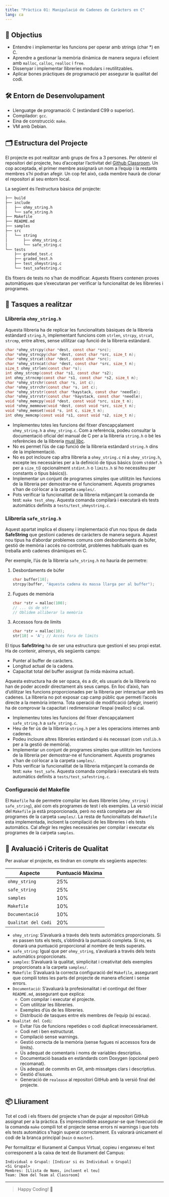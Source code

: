 ```yaml
---
title: "Pràctica 01: Manipulació de Cadenes de Caràcters en C"
lang: ca
---
```


## 🎯 Objectius

- Entendre i implementar les funcions  per operar amb strings (char *) en C.
- Aprendre a gestionar la memòria dinàmica de manera segura i eficient amb `malloc`, `calloc`, `realloc` i `free`.
- Dissenyar i implementar llibreries modulars i reutilitzables.
- Aplicar bones pràctiques de programació per assegurar la qualitat del codi.

## 🛠️ Entorn de Desenvolupament

- Llenguatge de programació: C (estàndard C99 o superior).
- Compilador: `gcc`.
- Eina de construcció: `make`.
- VM amb Debian.

## 🗂️ Estructura del Projecte

El projecte es pot realitzar amb grups de fins a 3 persones. Per obtenir el repositori del projecte, heu d'acceptar l'activitat del [Github Classroom](https://classroom.github.com/a/XZA9JXsb). Un cop acceptada, el primer membre assignarà un nom a l'equip i la restants membres s'hi podran afegir. Un cop fet això, cada membre haurà de clonar el repositori al seu entorn local.

La següent és l'estructura bàsica del projecte:

```bash
├── build            
├── include           
│   ├── ohmy_string.h
│   └── safe_string.h
├── Makefile          
├── README.md         
├── samples           
├── src               
│   └── string
│       ├── ohmy_string.c
│       └── safe_string.c
└── tests             
    ├── graded_test.c
    ├── graded_test.h
    ├── test_ohmystring.c
    └── test_safestring.c
```

:::{.callout-important title="No modifiqueu els fitxers de tests"}
Els fitxers de tests no s'han de modificar. Aquests fitxers contenen proves automàtiques que s'executaran per verificar la funcionalitat de les llibreries i programes.
:::

## 📜 Tasques a realitzar

### Llibreria `ohmy_string.h`

Aquesta llibreria ha de replicar les funcionalitats bàsiques de la llibreria estàndard `string.h`, implementant funcions com `strlen`, `strcpy`, `strcat`, `strcmp`, entre altres, sense utilitzar cap funció de la llibreria estàndard. 

```c 
char *ohmy_strcpy(char *dest, const char *src);
char *ohmy_strncpy(char *dest, const char *src, size_t n);
char *ohmy_strcat(char *dest, const char *src);
char *ohmy_strncat(char *dest, const char *src, size_t n);
size_t ohmy_strlen(const char *s);
int ohmy_strcmp(const char *s1, const char *s2);
int ohmy_strncmp(const char *s1, const char *s2, size_t n);
char *ohmy_strchr(const char *s, int c);
char *ohmy_strrchr(const char *s, int c);
char *ohmy_strstr(const char *haystack, const char *needle);
char *ohmy_strrstr(const char *haystack, const char *needle);
void *ohmy_memcpy(void *dest, const void *src, size_t n);
void *ohmy_memmove(void *dest, const void *src, size_t n);
void *ohmy_memset(void *s, int c, size_t n);
int ohmy_memcmp(const void *s1, const void *s2, size_t n);
```

- Implementeu totes les funcions del fitxer d'encapçalament `ohmy_string.h` a `ohmy_string.c`. Com a referència, podeu consultar la documentació oficial del manual de C per a la llibreria `string.h` o bé les referències de la llibreria [musl libc](https://elixir.bootlin.com/musl/v1.2.5/source/src/string).
- No es permet l'ús de cap funció de la llibreria estàndard `string.h` dins de la implementació.
- No es pot incloure cap altra llibreria a `ohmy_string.c` ni a `ohmy_string.h`, excepte les necessàries per a la definició de tipus bàsics (com `stddef.h` per a `size_t`(i opcionalment `stdint.h` o `limits.h` si ho necessiteu per constants o tipus bàsics)).
- Implementar un conjunt de programes simples que utilitzin les funcions de la llibreria per demostrar-ne el funcionament. Aquests programes s'han de col·locar a la carpeta `samples/`.
- Pots verificar la funcionalitat de la llibreria mitjançant la comanda de test: `make test_ohmy`. Aquesta comanda compilarà i executarà els tests automàtics definits a `tests/test_ohmystring.c`. 

### Llibreria `safe_string.h`

Aquest apartat implica el disseny i implementació d'un nou tipus de dada **SafeString** que gestioni cadenes de caràcters de manera segura. Aquest nou tipus ha d'abordar problemes comuns com desbordaments de búfer, gestió de memòria i accés no controlat, problemes habituals quan es treballa amb cadenes dinàmiques en C.

Per exemple, l'ús de la llibreria `safe_string.h` no hauria de permetre:

1. Desbordaments de búfer

    ```c
    char buffer[10];
    strcpy(buffer, "Aquesta cadena és massa llarga per al buffer");
    ```

2. Fugues de memòria

    ```c
    char *str = malloc(100);
    // ... ús de str
    // Oblidem alliberar la memòria
    ```

3. Accessos fora de límits

    ```c
    char *str = malloc(10);
    str[10] = 'A'; // Accés fora de límits
    ```

El tipus **SafeString** ha de ser una estructura que gestioni el seu propi estat. Ha de contenir, almenys, els següents camps:

- Punter al buffer de caràcters.
- Longitud actual de la cadena.
- Capacitat total del buffer assignat (la mida màxima actual).

Aquesta estructura ha de ser opaca, és a dir, els usuaris de la llibreria no han de poder accedir directament als seus camps. En lloc d'això, han d'utilitzar les funcions proporcionades per la llibreria per interactuar amb les cadenes. La llibreria no pot exposar cap camp públic que permeti l'accés directe a la memòria interna. Tota operació de modificació (afegir, inserir) ha de comprovar la capacitat i redimensionar l'espai (realloc) si cal.


- Implementeu totes les funcions del fitxer d'encapçalament `safe_string.h` a `safe_string.c`.
- Heu de fer ús de la llibreria `string.h` per a les operacions internes amb cadenes.
- Podeu incloure altres llibreries estàndard si és necessari (com `stdlib.h` per a la gestió de memòria).
- Implementar un conjunt de programes simples que utilitzin les funcions de la llibreria per demostrar-ne el funcionament. Aquests programes s'han de col·locar a la carpeta `samples/`.
- Pots verificar la funcionalitat de la llibreria mitjançant la comanda de test: `make test_safe`. Aquesta comanda compilarà i executarà els tests automàtics definits a `tests/test_safestring.c`.


### Configuració del Makefile

El `Makefile` ha de permetre compilar les dues llibreries (`ohmy_string` i `safe_string`), així com els programes de test i els exemples. La versió inicial del `Makefile` ja està proporcionada, però no està completa per als programes de la carpeta `samples/`. La resta de funcionalitats del `Makefile` esta implementada, incloent la compilació de les llibreries i els tests automàtics. Cal afegir les regles necessàries per compilar i executar els programes de la carpeta `samples`.


## 💯 Avaluació i Criteris de Qualitat

Per avaluar el projecte, es tindran en compte els següents aspectes:

| Aspecte                        | Puntuació Màxima |
|--------------------------------|------------------|
| `ohmy_string`                  | 25%              |
| `safe_string`                  | 25%              |
| `samples`                      | 10%              |
| `Makefile`                     | 10%              |
| `Documentació`                 | 10%              |
| `Qualitat del Codi`            | 20%              |

- `ohmy_string`: S'avaluarà a través dels tests automàtics proporcionats. Si es passen tots els tests, s'obtindrà la puntuació completa. Si no, es donarà una puntuació proporcional al nombre de tests superats.
- `safe_string`: Igual que per `ohmy_string`, s'avaluarà a través dels tests automàtics proporcionats.
- `samples`: S'avaluarà la qualitat, simplicitat i creativitat dels exemples proporcionats a la carpeta `samples/`.
- `Makefile`: S'avaluarà la correcta configuració del `Makefile`, assegurant que compili totes les parts del projecte de manera eficient i sense errors.
- `Documentació`: S'avaluarà la profesionalitat i el contingut del fitxer `README.md`, assegurant que explica:
  -  Com compilar i executar el projecte.
  -  Com utilitzar les llibreries.
  -  Exemples d'ús de les llibreries.
  -  Distribució de tasques entre els membres de l'equip (si escau).
- `Qualitat del Codi`: 
  - Evitar l'ús de funcions repetides o codi duplicat innecessàriament.
  - Codi net i ben estructurat.
  - Compilació sense warnings.
  - Gestió correcta de la memòria (sense fugues ni accessos fora de límits).
  - Ús adequat de comentaris i noms de variables descriptius.
  - Documentació basada en estàndards com Doxygen (opcional però recomanat).
  - Ús adequat de commits en Git, amb missatges clars i descriptius.
  - Gestió d'issues.
  - Generació de `realease` al repositori GitHub amb la versió final del projecte.


## 📦 Lliurament

Tot el codi i els fitxers del projecte s'han de pujar al repositori GitHub assignat per a la pràctica. És imprescindible assegurar-se que l'execució de la comanda `make` compili tot el projecte sense errors ni warnings i que tots els tests automàtics s'hagin superat correctament. Es valorarà únicament el codi de la branca principal (`main` o `master`). 

Per formalitzar el lliurament al Campus Virtual, copieu i enganxeu el text corresponent a la caixa de text de lliurament del Campus:

```text
Individual o Grupal: [Indicar si és Individual o Grupal]
<Si Grupal>
Membres: [Llista de Noms, incloent el teu]
Team: [Nom del Team al Classroom]
```

---
> Happy Coding! 🚀


 



